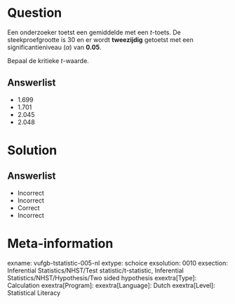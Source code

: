 Question
========

Een onderzoeker toetst een gemiddelde met een *t*-toets. De steekproefgrootte is 30 en er wordt **tweezijdig** getoetst met een significantieniveau $(\alpha)$ van **0.05**. 

Bepaal de kritieke *t*-waarde.
  
Answerlist
----------
* 1.699
* 1.701
* 2.045
* 2.048

Solution
========

Answerlist
----------
* Incorrect
* Incorrect
* Correct
* Incorrect

Meta-information
================
exname: vufgb-tstatistic-005-nl
extype: schoice
exsolution: 0010
exsection: Inferential Statistics/NHST/Test statistic/t-statistic, Inferential Statistics/NHST/Hypothesis/Two sided hypothesis
exextra[Type]: Calculation
exextra[Program]: 
exextra[Language]: Dutch
exextra[Level]: Statistical Literacy
